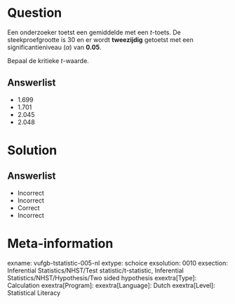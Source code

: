 Question
========

Een onderzoeker toetst een gemiddelde met een *t*-toets. De steekproefgrootte is 30 en er wordt **tweezijdig** getoetst met een significantieniveau $(\alpha)$ van **0.05**. 

Bepaal de kritieke *t*-waarde.
  
Answerlist
----------
* 1.699
* 1.701
* 2.045
* 2.048

Solution
========

Answerlist
----------
* Incorrect
* Incorrect
* Correct
* Incorrect

Meta-information
================
exname: vufgb-tstatistic-005-nl
extype: schoice
exsolution: 0010
exsection: Inferential Statistics/NHST/Test statistic/t-statistic, Inferential Statistics/NHST/Hypothesis/Two sided hypothesis
exextra[Type]: Calculation
exextra[Program]: 
exextra[Language]: Dutch
exextra[Level]: Statistical Literacy
